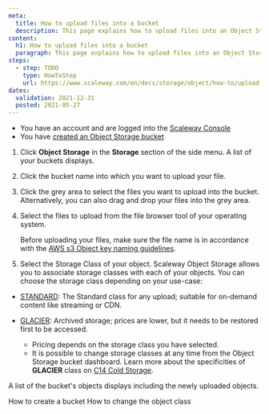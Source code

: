 ```yaml
---
meta:
  title: How to upload files into a bucket
  description: This page explains how to upload files into an Object Storage bucket.
content:
  h1: How to upload files into a bucket
  paragraph: This page explains how to upload files into an Object Storage bucket.
steps:
  - step: TODO
    type: HowToStep
    url: https://www.scaleway.com/en/docs/storage/object/how-to/upload-files-into-a-bucket
dates:
  validation: 2021-12-31
  posted: 2021-05-27
---
```


<Message type="requirement">

  - You have an account and are logged into the [Scaleway Console](https://console.scaleway.com)  
  - You have [created an Object Storage bucket](/storage/object/how-to/create-a-bucket/)

</Message>

1. Click **Object Storage** in the **Storage** section of the side menu. A list of your buckets displays.
2. Click the bucket name into which you want to upload your file.
3. Click the grey area to select the files you want to upload into the bucket. Alternatively, you can also drag and drop your files into the grey area. 
	<Lightbox src="scaleway-drag-n-drop-bucket.png" alt="" />
4. Select the files to upload from the file browser tool of your operating system.
	<Message type="important">

    Before uploading your files, make sure the file name is in accordance with the [AWS s3 Object key naming guidelines](https://docs.aws.amazon.com/AmazonS3/latest/dev/UsingMetadata.html#object-key-guidelines). 

	</Message>
	<Lightbox src="scaleway-s3-select-files.png" alt="" />
5. Select the Storage Class of your object. Scaleway Object Storage allows you to associate storage classes with each of your objects. You can choose the storage class depending on your use-case:
- [STANDARD](/storage/object/concepts#storage-class): The Standard class for any upload; suitable for on-demand content
  like streaming or CDN.
- [GLACIER](/storage/object/concepts#storage-class): Archived storage; prices are lower, but it needs to be restored
  first to be accessed.
  <Message type="note">

  - Pricing depends on the storage class you have selected. 
  - It is possible to change storage classes at any time from the Object Storage bucket dashboard. Learn more about the specificities of **GLACIER** class on [C14 Cold Storage](https://www.scaleway.com/en/c14-cold-storage/).

  </Message>
	<Lightbox src="scaleway-select-storage-class.png" alt="" />

A list of the bucket's objects displays including the newly uploaded objects. 
<Lightbox src="scaleway-list-of-objects.png" alt="" />

<Navigation title="See Also">
  <PreviousButton to="/storage/object/how-to/create-a-bucket/">How to create a bucket</PreviousButton>
  <NextButton to="/storage/object/how-to/change-object-class/">How to change the object class</NextButton>
</Navigation>
